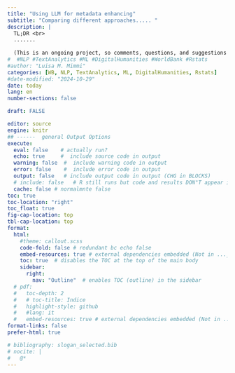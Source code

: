 ```yaml
---
title: "Using LLM for metadata enhancing"
subtitle: "Comparing different approaches..... "
description: |
  TL;DR <br>
  .......  
  
  (This is an ongoing project, so comments, questions, and suggestions are welcome. The R source code is open, albeit not very polished).<br>
#  #NLP #TextAnalytics #ML #DigitalHumanities #WorldBank #Rstats
#author: "Luisa M. Mimmi"
categories: [WB, NLP, TextAnalytics, ML, DigitalHumanities, Rstats]
#date-modified: "2024-10-29"
date: today
lang: en
number-sections: false

draft: FALSE

editor: source
engine: knitr
## ------  general Output Options
execute:     
  eval: false    # actually run? 
  echo: true     #  include source code in output
  warning: false  #  include warning code in output
  error: false    #  include error code in output
  output: false   # include output code in output (CHG in BLOCKS)
  # include: false   # R still runs but code and results DON"T appear in output  
  cache: false # normalmnte false
toc: true
toc-location: "right"
toc_float: true
fig-cap-location: top
tbl-cap-location: top
format:
  html:
    #theme: callout.scss
    code-fold: false # redundant bc echo false 
    embed-resources: true # external dependencies embedded (Not in ..._files/)
    toc: true  # disables the TOC at the top of the main body
    sidebar:
      right: 
        nav: "Outline"  # enables TOC (outline) in the sidebar
  # pdf:
  #   toc-depth: 2
  #   # toc-title: Indice
  #   highlight-style: github
  #   #lang: it
  #   embed-resources: true # external dependencies embedded (Not in ..._files/)
format-links: false
prefer-html: true

# bibliography: slogan_selected.bib
# nocite: |
#   @*
---
```

